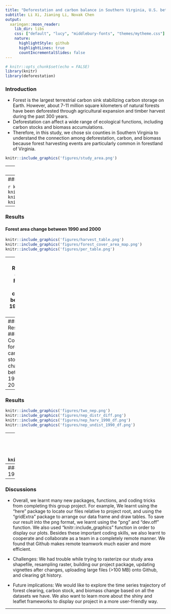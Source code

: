 ```yaml
---
title: "Deforestation and carbon balance in Southern Virginia, U.S. between 1990 and 2000"
subtitle: Li Xi, Jianing Li, Novak Chen
output:
  xaringan::moon_reader:
    lib_dir: libs
    css: ["default", "lucy", "middlebury-fonts", "themes/mytheme.css"]
    nature:
      highlightStyle: github
      highlightLines: true
      countIncrementalSlides: false
---
```


```r
# knitr::opts_chunk$set(echo = FALSE)
library(knitr)
library(deforestation)
```

### Introduction

- Forest is the largest terrestrial carbon sink stabilizing carbon storage on Earth. However, about 7-11 million square kilometers of natural forests have been deforested through agricultural expansion and timber harvest during the past 300 years. 
- Deforestation can affect a wide range of ecological functions, including carbon stocks and biomass accumulations.
- Therefore, in this study, we chose six counties in Southern Virginia to understand the connection among deforestation, carbon, and biomass because forest harvesting events are particularly common in forestland of Virginia. 

```r
knitr::include_graphics('figures/study_area.png')
```

---
### Data and Methods 

#### Data
##### North American Forest Dynamics (NAFD) 
##### Forest Carbon Stocks and Fluxes After Disturbance, Southeastern USA, 1990-2010
##### National Aboveground Biomass and Carbon Baseline Dataset (NBCD, Version 2)


#### Methods
##### Quantifying forest harvest: Identify the pixels that belong to forest cover class in 1990 and then changed to non_forest cover class in 2000.

##### Comparing forest carbon stock change: Net ecosystem productivity values were extracted from the above dataset and compare across all six counties in study area between 1990 and 2000.
##### Comparing forest biomass change: Biomass data were extracted from the datasets above and then Biomass were compared between 1990 and 2000 for all forest land, the forest harvested land, and the undisturbed land. 

##### Packages used: geospaar, dplyr, rgdal, raster, ggplot2, here, gridExtra, knitr, tmap, rastervis, mapview. 

---
### Results
#### Forest area change between 1990 and 2000

```r
knitr::include_graphics('figures/forest_cover.png')
knitr::include_graphics('figures/forest_harvest_map.png')
knitr::include_graphics('figures/non_disturbance_area.png')
knitr::include_graphics('figures/percentage_harvest_map.png')
```

---
### Results
#### Forest area change between 1990 and 2000
```r
knitr::include_graphics('figures/harvest_table.png')
knitr::include_graphics('figures/forest_cover_area_map.png')
knitr::include_graphics('figures/per_table.png')
```

---
### Results
#### Forest area change between 1990 and 2000

```r
knitr::include_graphics('figures/bar_harvest_area.png')
knitr::include_graphics('figures/bar_forest_cover.png')
knitr::include_graphics('figures/bar_harvest.png')
```

---
### Results
#### Comparing forest carbon stock change between 1990 and 2000
```r
knitr::include_graphics('figures/nep_1990_final.png')
knitr::include_graphics('figures/nep_2000_final.png')
```

---
### Results
```r
knitr::include_graphics('figures/two_nep.png')
knitr::include_graphics('figures/nep_distr_diff.png')
knitr::include_graphics('figures/nep_harv_1990_df.png')
knitr::include_graphics('figures/nep_undist_1990_df.png')
```

---
### Results
#### Comparing forest biomass change between 1990 and 2000
```r
knitr::include_graphics('figures/agb1990.png')
knitr::include_graphics('figures/agb2000.png')
knitr::include_graphics('figures/biomass_FIA_ALD2000.png')
```

---
### Results
#### Comparing forest biomass change between 1990 and 2000
```r
knitr::include_graphics('figures/bar_agb_harvested.png')
knitr::include_graphics('figures/bar_agb_undisturbed.png')
knitr::include_graphics('figures/bar_agb.png')
```

---
### Discussions 

- Overall, we learnt many new packages, functions, and coding tricks from completing this group project. For example, We learnt using the “here” package to locate our files relative to project root, and using the “gridExtra” package to arrange our data frame and draw tables. To save our result into the png format, we learnt using the “png” and “dev.off” function. We also used  “knitr::include_graphics” function in order to display our plots. Besides these important coding skills, we also learnt to cooperate and collaborate as a team in a completely remote manner. We found that Github makes remote teamwork much easier and more efficient.   

- Challenges: We had trouble while trying to rasterize our study area shapefile, resampling raster, building our project package, updating vignettes after changes, uploading large files (>100 MB) onto Github, and clearing git history. 

- Future implications: We would like to explore the time series trajectory of forest clearing, carbon stock, and biomass change based on all the datasets we have. We also want to learn more about the shiny and leaflet frameworks to display our project in a more user-friendly way.  

---
